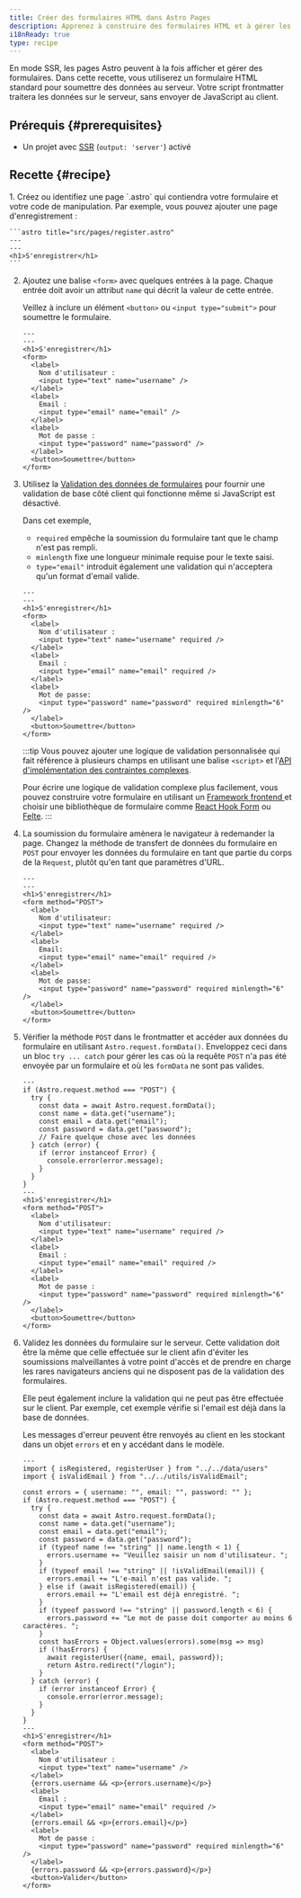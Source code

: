 ```yaml
---
title: Créer des formulaires HTML dans Astro Pages
description: Apprenez à construire des formulaires HTML et à gérer les soumissions dans votre frontmatter.
i18nReady: true
type: recipe
---
```


En mode SSR, les pages Astro peuvent à la fois afficher et gérer des formulaires. Dans cette recette, vous utiliserez un formulaire HTML standard pour soumettre des données au serveur. Votre script frontmatter traitera les données sur le serveur, sans envoyer de JavaScript au client.

## Prérequis \{#prerequisites\}
- Un projet avec [SSR](/fr/guides/server-side-rendering/) (`output: 'server'`) activé

## Recette \{#recipe\}

<Steps>
1. Créez ou identifiez une page `.astro` qui contiendra votre formulaire et votre code de manipulation. Par exemple, vous pouvez ajouter une page d'enregistrement :

    ```astro title="src/pages/register.astro"
    ---
    ---
    <h1>S'enregistrer</h1>
    ```

2. Ajoutez une balise `<form>` avec quelques entrées à la page.  Chaque entrée doit avoir un attribut `name` qui décrit la valeur de cette entrée. 

    Veillez à inclure un élément `<button>` ou `<input type="submit">` pour soumettre le formulaire.

    ```astro title="src/pages/register.astro"
    ---
    ---
    <h1>S'enregistrer</h1>
    <form>
      <label>
        Nom d'utilisateur :
        <input type="text" name="username" />
      </label>
      <label>
        Email :
        <input type="email" name="email" />
      </label>
      <label>
        Mot de passe :
        <input type="password" name="password" />
      </label>
      <button>Soumettre</button>
    </form>
    ```

3. Utilisez la [Validation des données de formulaires](https://developer.mozilla.org/fr-FR/docs/Learn/Forms/Form_validation#utiliser_la_validation_intégrée_au_formulaire) pour fournir une validation de base côté client qui fonctionne même si JavaScript est désactivé.

    Dans cet exemple,
    - `required` empêche la soumission du formulaire tant que le champ n'est pas rempli.  
    - `minlength` fixe une longueur minimale requise pour le texte saisi.
    - `type="email"` introduit également une validation qui n'acceptera qu'un format d'email valide.

    ```astro title="src/pages/register.astro"
    ---
    ---
    <h1>S'enregistrer</h1>
    <form>
      <label>
        Nom d'utilisateur :
        <input type="text" name="username" required />
      </label>
      <label>
        Email :
        <input type="email" name="email" required />
      </label>
      <label>
        Mot de passe:
        <input type="password" name="password" required minlength="6" />
      </label>
      <button>Soumettre</button>
    </form>
    ```
    
    :::tip
    Vous pouvez ajouter une logique de validation personnalisée qui fait référence à plusieurs champs en utilisant une balise `<script>` et l'[API d'implémentation des contraintes complexes](https://developer.mozilla.org/fr/docs/Web/HTML/Constraint_validation#implémenter_des_contraintes_complexes_à_laide_de_lapi).

    Pour écrire une logique de validation complexe plus facilement, vous pouvez construire votre formulaire en utilisant un [Framework frontend ](/fr/guides/framework-components/) et choisir une bibliothèque de formulaire comme [React Hook Form](https://react-hook-form.com/) ou [Felte](https://felte.dev/).
    :::

4. La soumission du formulaire amènera le navigateur à redemander la page. Changez la méthode de transfert de données du formulaire en `POST` pour envoyer les données du formulaire en tant que partie du corps de la `Request`, plutôt qu'en tant que paramètres d'URL.

    ```astro title="src/pages/register.astro" 'method="POST"'
    ---
    ---
    <h1>S'enregistrer</h1>
    <form method="POST">
      <label>
        Nom d'utilisateur:
        <input type="text" name="username" required />
      </label>
      <label>
        Email:
        <input type="email" name="email" required />
      </label>
      <label>
        Mot de passe:
        <input type="password" name="password" required minlength="6" />
      </label>
      <button>Soumettre</button>
    </form>
    ```

5.  Vérifier la méthode `POST` dans le frontmatter et accéder aux données du formulaire en utilisant `Astro.request.formData()`. Enveloppez ceci dans un bloc `try ... catch` pour gérer les cas où la requête `POST` n'a pas été envoyée par un formulaire et où les `formData` ne sont pas valides.

    ```astro title="src/pages/register.astro" ins={2-14} "Astro.request.formData()"
    ---
    if (Astro.request.method === "POST") {
      try {
        const data = await Astro.request.formData();
        const name = data.get("username");
        const email = data.get("email");
        const password = data.get("password");
        // Faire quelque chose avec les données
      } catch (error) {
        if (error instanceof Error) {
          console.error(error.message);
        }
      }
    }
    ---
    <h1>S'enregistrer</h1>
    <form method="POST">
      <label>
        Nom d'utilisateur:
        <input type="text" name="username" required />
      </label>
      <label>
        Email :
        <input type="email" name="email" required />
      </label>
      <label>
        Mot de passe :
        <input type="password" name="password" required minlength="6" />
      </label>
      <button>Soumettre</button>
    </form>
    ```

5. Validez les données du formulaire sur le serveur. Cette validation doit être la même que celle effectuée sur le client afin d'éviter les soumissions malveillantes à votre point d'accès et de prendre en charge les rares navigateurs anciens qui ne disposent pas de la validation des formulaires. 

    Elle peut également inclure la validation qui ne peut pas être effectuée sur le client. Par exemple, cet exemple vérifie si l'email est déjà dans la base de données. 

    Les messages d'erreur peuvent être renvoyés au client en les stockant dans un objet `errors` et en y accédant dans le modèle. 

    ```astro title="src/pages/register.astro" ins={5, 12-22, 41, 46, 51}
    ---
    import { isRegistered, registerUser } from "../../data/users"
    import { isValidEmail } from "../../utils/isValidEmail";

    const errors = { username: "", email: "", password: "" };
    if (Astro.request.method === "POST") {
      try {
        const data = await Astro.request.formData();
        const name = data.get("username");
        const email = data.get("email");
        const password = data.get("password");
        if (typeof name !== "string" || name.length < 1) {
          errors.username += "Veuillez saisir un nom d'utilisateur. ";
        }
        if (typeof email !== "string" || !isValidEmail(email)) {
          errors.email += "L'e-mail n'est pas valide. ";
        } else if (await isRegistered(email)) {
          errors.email += "L'email est déjà enregistré. ";
        }
        if (typeof password !== "string" || password.length < 6) {
          errors.password += "Le mot de passe doit comporter au moins 6 caractères. ";
        }
        const hasErrors = Object.values(errors).some(msg => msg)
        if (!hasErrors) {
          await registerUser({name, email, password});
          return Astro.redirect("/login");
        }
      } catch (error) {
        if (error instanceof Error) {
          console.error(error.message);
        }
      }
    }
    ---
    <h1>S'enregistrer</h1>
    <form method="POST">
      <label>
        Nom d'utilisateur :
        <input type="text" name="username" />
      </label>
      {errors.username && <p>{errors.username}</p>}
      <label>
        Email :
        <input type="email" name="email" required />
      </label>
      {errors.email && <p>{errors.email}</p>}
      <label>
        Mot de passe :
        <input type="password" name="password" required minlength="6" />
      </label>
      {errors.password && <p>{errors.password}</p>}
      <button>Valider</button>
    </form>

    ```
</Steps>
